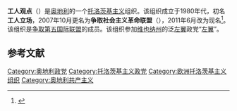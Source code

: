 '''工人观点'''（{{lang-de|Arbeiter*innenstandpunkt}}）是[[奥地利|奥地利]]的一个[[托洛茨基主义|托洛茨基主义]]组织。该组织成立于1980年代，初名'''工人立场'''，2007年10月更名为'''争取社会主义革命联盟'''（{{lang-de|Liga der Sozialistischen Revolution}}），2011年6月改为现名<ref>{{Cite web |url=http://arbeiterinnenstandpunkt.net/?p=61 |title=LSR wird wieder AST |access-date=2020-10-18 |archive-date=2021-01-25 |archive-url=https://web.archive.org/web/20210125014724/http://arbeiterinnenstandpunkt.net/?p=61 |dead-url=no }}</ref>。该组织是[[争取第五国际联盟|争取第五国际联盟]]的成员。该组织参加[[维也纳州|维也纳州]]的泛[[左翼|左翼]]政党“[[左翼_(维也纳)|左翼]]”。

== 参考文献 ==
{{reflist}}

{{normdaten}}
[[Category:奥地利政党|Category:奥地利政党]]
[[Category:托洛茨基主义政党|Category:托洛茨基主义政党]]
[[Category:欧洲托洛茨基主义组织|Category:欧洲托洛茨基主义组织]]
[[Category:奥地利共产主义|Category:奥地利共产主义]]
{{Political party-stub}}